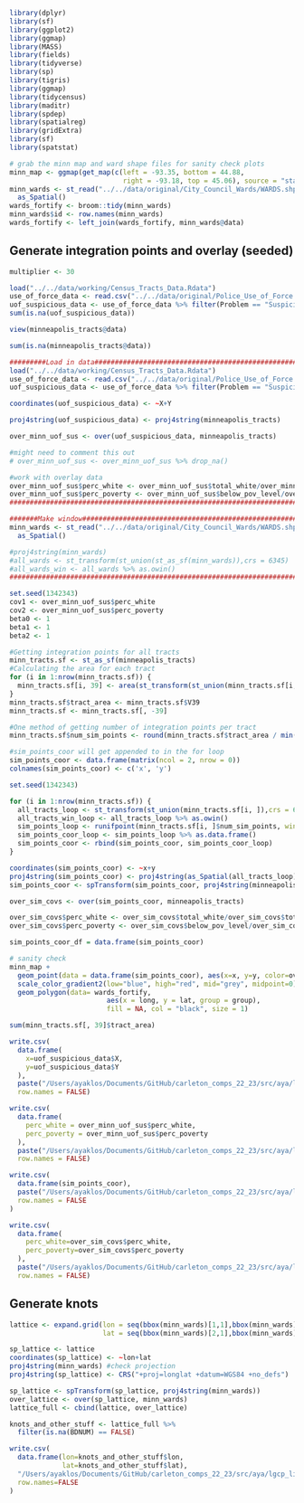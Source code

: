 ```r
library(dplyr)
library(sf)
library(ggplot2)
library(ggmap)
library(MASS)
library(fields)
library(tidyverse)
library(sp)
library(tigris)
library(ggmap)
library(tidycensus)
library(maditr)
library(spdep)
library(spatialreg)
library(gridExtra)
library(sf)
library(spatstat)
```

```r
# grab the minn map and ward shape files for sanity check plots
minn_map <- ggmap(get_map(c(left = -93.35, bottom = 44.88, 
                            right = -93.18, top = 45.06), source = "stamen"))
minn_wards <- st_read("../../data/original/City_Council_Wards/WARDS.shp") %>%
  as_Spatial()
wards_fortify <- broom::tidy(minn_wards)
minn_wards$id <- row.names(minn_wards)
wards_fortify <- left_join(wards_fortify, minn_wards@data)
```

## Generate integration points and overlay (seeded)

```r
multiplier <- 30
```

```r
load("../../data/working/Census_Tracts_Data.Rdata")
use_of_force_data <- read.csv("../../data/original/Police_Use_of_Force.csv")
uof_suspicious_data <- use_of_force_data %>% filter(Problem == "Suspicious Person ")
sum(is.na(uof_suspicious_data))
```

```r
view(minneapolis_tracts@data)
```

```r
sum(is.na(minneapolis_tracts@data))
```

```r
#########Load in data########################################################
load("../../data/working/Census_Tracts_Data.Rdata")
use_of_force_data <- read.csv("../../data/original/Police_Use_of_Force.csv")
uof_suspicious_data <- use_of_force_data %>% filter(Problem == "Suspicious Person ")

coordinates(uof_suspicious_data) <- ~X+Y

proj4string(uof_suspicious_data) <- proj4string(minneapolis_tracts)

over_minn_uof_sus <- over(uof_suspicious_data, minneapolis_tracts)

#might need to comment this out
# over_minn_uof_sus <- over_minn_uof_sus %>% drop_na()

#work with overlay data
over_minn_uof_sus$perc_white <- over_minn_uof_sus$total_white/over_minn_uof_sus$total_pop
over_minn_uof_sus$perc_poverty <- over_minn_uof_sus$below_pov_level/over_minn_uof_sus$total_pop
###########################################################################

#######Make window#########################################################
minn_wards <- st_read("../../data/original/City_Council_Wards/WARDS.shp") %>%
  as_Spatial()

#proj4string(minn_wards)
#all_wards <- st_transform(st_union(st_as_sf(minn_wards)),crs = 6345)
#all_wards_win <- all_wards %>% as.owin()
###########################################################################

set.seed(1342343)
cov1 <- over_minn_uof_sus$perc_white
cov2 <- over_minn_uof_sus$perc_poverty
beta0 <- 1
beta1 <- 1
beta2 <- 1

#Getting integration points for all tracts
minn_tracts.sf <- st_as_sf(minneapolis_tracts)
#Calculating the area for each tract
for (i in 1:nrow(minn_tracts.sf)) {
  minn_tracts.sf[i, 39] <- area(st_transform(st_union(minn_tracts.sf[i, ]),crs = 6345))
}
minn_tracts.sf$tract_area <- minn_tracts.sf$V39
minn_tracts.sf <- minn_tracts.sf[, -39]

#One method of getting number of integration points per tract
minn_tracts.sf$num_sim_points <- round(minn_tracts.sf$tract_area / min(minn_tracts.sf$tract_area), digits = 0) * multiplier

#sim_points_coor will get appended to in the for loop
sim_points_coor <- data.frame(matrix(ncol = 2, nrow = 0))
colnames(sim_points_coor) <- c('x', 'y')

set.seed(1342343)

for (i in 1:nrow(minn_tracts.sf)) {
  all_tracts_loop <- st_transform(st_union(minn_tracts.sf[i, ]),crs = 6345)
  all_tracts_win_loop <- all_tracts_loop %>% as.owin()
  sim_points_loop <- runifpoint(minn_tracts.sf[i, ]$num_sim_points, win=all_tracts_win_loop)
  sim_points_coor_loop <- sim_points_loop %>% as.data.frame()
  sim_points_coor <- rbind(sim_points_coor, sim_points_coor_loop)
}

coordinates(sim_points_coor) <- ~x+y
proj4string(sim_points_coor) <- proj4string(as_Spatial(all_tracts_loop))
sim_points_coor <- spTransform(sim_points_coor, proj4string(minneapolis_tracts))

over_sim_covs <- over(sim_points_coor, minneapolis_tracts) 

over_sim_covs$perc_white <- over_sim_covs$total_white/over_sim_covs$total_pop
over_sim_covs$perc_poverty <- over_sim_covs$below_pov_level/over_sim_covs$total_pop

sim_points_coor_df = data.frame(sim_points_coor)
```

```r
# sanity check
minn_map +
  geom_point(data = data.frame(sim_points_coor), aes(x=x, y=y, color=over_sim_covs$perc_white)) +
  scale_color_gradient2(low="blue", high="red", mid="grey", midpoint=0) +
  geom_polygon(data= wards_fortify, 
                        aes(x = long, y = lat, group = group), 
                        fill = NA, col = "black", size = 1)
```

```r
sum(minn_tracts.sf[, 39]$tract_area)
```

```r
write.csv(
  data.frame(
    x=uof_suspicious_data$X,
    y=uof_suspicious_data$Y
  ),
  paste("/Users/ayaklos/Documents/GitHub/carleton_comps_22_23/src/aya/lgcp_likelihood_inputs/observed_pts.csv", sep=""),
  row.names = FALSE)
```

```r
write.csv(
  data.frame(
    perc_white = over_minn_uof_sus$perc_white,
    perc_poverty = over_minn_uof_sus$perc_poverty
  ), 
  paste("/Users/ayaklos/Documents/GitHub/carleton_comps_22_23/src/aya/lgcp_likelihood_inputs/observed_pts_var.csv", sep=""),
  row.names = FALSE)
```

```r
write.csv(
  data.frame(sim_points_coor), 
  paste("/Users/ayaklos/Documents/GitHub/carleton_comps_22_23/src/aya/lgcp_likelihood_inputs/", as.character(multiplier), ".csv", sep=""),
  row.names = FALSE
)
```

```r
write.csv(
  data.frame(
    perc_white=over_sim_covs$perc_white,
    perc_poverty=over_sim_covs$perc_poverty
  ), 
  paste("/Users/ayaklos/Documents/GitHub/carleton_comps_22_23/src/aya/lgcp_likelihood_inputs/", as.character(multiplier), "_var", ".csv", sep=""),
  row.names = FALSE)
```

## Generate knots

```r
lattice <- expand.grid(lon = seq(bbox(minn_wards)[1,1],bbox(minn_wards)[1,2],length.out = 20), 
                       lat = seq(bbox(minn_wards)[2,1],bbox(minn_wards)[2,2],length.out = 20))

sp_lattice <- lattice
coordinates(sp_lattice) <- ~lon+lat
proj4string(minn_wards) #check projection
proj4string(sp_lattice) <- CRS("+proj=longlat +datum=WGS84 +no_defs")

sp_lattice <- spTransform(sp_lattice, proj4string(minn_wards))
over_lattice <- over(sp_lattice, minn_wards)
lattice_full <- cbind(lattice, over_lattice)

knots_and_other_stuff <- lattice_full %>%
  filter(is.na(BDNUM) == FALSE)
```

```r
write.csv(
  data.frame(lon=knots_and_other_stuff$lon, 
             lat=knots_and_other_stuff$lat), 
  "/Users/ayaklos/Documents/GitHub/carleton_comps_22_23/src/aya/lgcp_likelihood_inputs/knots.csv", 
  row.names=FALSE
)
```
